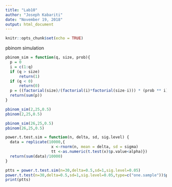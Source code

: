 ```yaml
---
title: "Lab10"
author: "Joseph Kabariti"
date: "November 19, 2018"
output: html_document
---
```


```r
knitr::opts_chunk$set(echo = TRUE)
```

pbinom simulation
```r
pbinom_sim = function(q, size, prob){
  p = 0
  i = c(1:q)
  if (q > size)
      return(1)
  if (q < 0)
      return(0)
  p = ((factorial(size)/(factorial(i)*factorial(size-i))) * (prob ** i) * ((1-prob) ** (size - i)))
  return(sum(p))
}

pbinom_sim(2,25,0.5)
pbinom(2,25,0.5)

pbinom_sim(26,25,0.5)
pbinom(26,25,0.5)
```


```r

power.t.test.sim = function(n, delta, sd, sig.level) {
  data = replicate(10000,{
                    x <-rnorm(n, mean = delta, sd = sigma)
                    tt <-as.numeric(t.test(x)$p.value<alpha)})
  return(sum(data)/10000)
}

ptts = power.t.test.sim(n=30,delta=0.5,sd=1,sig.level=0.05)
power.t.test(n=30,delta=0.5,sd=1,sig.level=0.05,type=c("one.sample"))$power
print(ptts)

```


